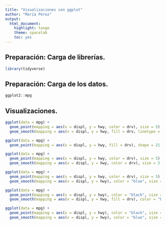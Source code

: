 ```yaml
---
title: "Visualizaciones con ggplot"
author: "María Pérez"
output: 
  html_document: 
    highlight: tango
    theme: spacelab
    toc: yes
---
```


## Preparación: Carga de librerías.
```r
library(tidyverse)
```


## Preparación: Carga de los datos.
```r
ggplot2::mpg
```


## Visualizaciones.
```r
ggplot(data = mpg) +
  geom_point(mapping = aes(x = displ, y = hwy, color = drv), size = 5) +
  geom_smooth(mapping = aes(x = displ, y = hwy, fill = drv, linetype = drv), color = "blue", size = 2, se = FALSE)
```


```r
ggplot(data = mpg) +
  geom_point(mapping = aes(x = displ, y = hwy, fill = drv), shape = 21, color = "white", size = 5, stroke = 3)
```

```r
ggplot(data = mpg) +
  geom_point(mapping = aes(x = displ, y = hwy, color = drv), size = 5) +
  geom_smooth(mapping = aes(x = displ, y = hwy, color = drv), size = 2, se = FALSE)
```


```r
ggplot(data = mpg) +
  geom_point(mapping = aes(x = displ, y = hwy, color = drv), size = 5) +
  geom_smooth(mapping = aes(x = displ, y = hwy), color = "blue", size = 2, se = FALSE)
```

```r
ggplot(data = mpg) +
  geom_point(mapping = aes(x = displ, y = hwy), color = "black", size = 5) +
  geom_smooth(mapping = aes(x = displ, y = hwy, fill = drv), color = "blue", size = 2, se = FALSE)
```


```r
ggplot(data = mpg) +
  geom_point(mapping = aes(x = displ, y = hwy), color = "black", size = 5) +
  geom_smooth(mapping = aes(x = displ, y = hwy), color = "blue", size = 2, se = FALSE)
```
